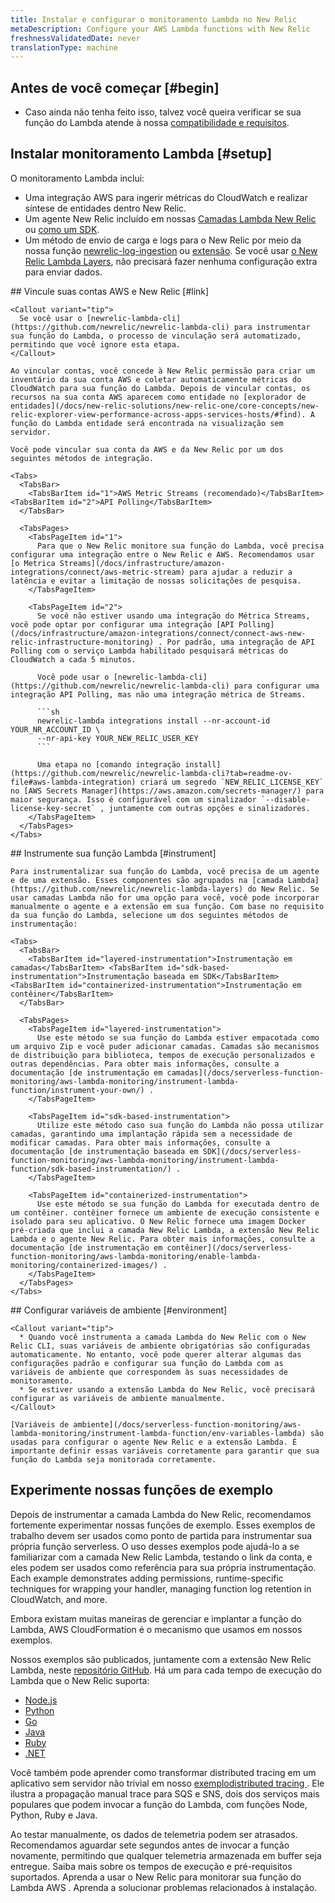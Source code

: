 ```yaml
---
title: Instalar e configurar o monitoramento Lambda no New Relic
metaDescription: Configure your AWS Lambda functions with New Relic
freshnessValidatedDate: never
translationType: machine
---
```


## Antes de você começar [#begin]

* Caso ainda não tenha feito isso, talvez você queira verificar se sua função do Lambda atende à nossa [compatibilidade e requisitos](/docs/serverless-function-monitoring/aws-lambda-monitoring/instrument-lambda-function/compatibility-requirement-lambda-monitoring).

## Instalar monitoramento Lambda [#setup]

O monitoramento Lambda inclui:

* Uma integração AWS para ingerir métricas do CloudWatch e realizar síntese de entidades dentro New Relic.
* Um agente New Relic incluído em nossas [Camadas Lambda New Relic](https://github.com/newrelic/newrelic-lambda-layers) ou [como um SDK](/docs/serverless-function-monitoring/aws-lambda-monitoring/instrument-lambda-function/sdk-based-instrumentation).
* Um método de envio de carga e logs para o New Relic por meio da nossa função [newrelic-log-ingestion](https://github.com/newrelic/aws-log-ingestion) ou [extensão](https://github.com/newrelic/newrelic-lambda-extension). Se você usar [o New Relic Lambda Layers](https://github.com/newrelic/newrelic-lambda-layers), não precisará fazer nenhuma configuração extra para enviar dados.

<Steps>
  <Step>
    ## Vincule suas contas AWS e New Relic [#link]

    <Callout variant="tip">
      Se você usar o [newrelic-lambda-cli](https://github.com/newrelic/newrelic-lambda-cli) para instrumentar sua função do Lambda, o processo de vinculação será automatizado, permitindo que você ignore esta etapa.
    </Callout>

    Ao vincular contas, você concede à New Relic permissão para criar um inventário da sua conta AWS e coletar automaticamente métricas do CloudWatch para sua função do Lambda. Depois de vincular contas, os recursos na sua conta AWS aparecem como entidade no [explorador de entidades](/docs/new-relic-solutions/new-relic-one/core-concepts/new-relic-explorer-view-performance-across-apps-services-hosts/#find). A função do Lambda entidade será encontrada na visualização sem servidor.

    Você pode vincular sua conta da AWS e da New Relic por um dos seguintes métodos de integração.

    <Tabs>
      <TabsBar>
        <TabsBarItem id="1">AWS Metric Streams (recomendado)</TabsBarItem> <TabsBarItem id="2">API Polling</TabsBarItem>
      </TabsBar>

      <TabsPages>
        <TabsPageItem id="1">
          Para que o New Relic monitore sua função do Lambda, você precisa configurar uma integração entre o New Relic e AWS. Recomendamos usar [o Metrica Streams](/docs/infrastructure/amazon-integrations/connect/aws-metric-stream) para ajudar a reduzir a latência e evitar a limitação de nossas solicitações de pesquisa.
        </TabsPageItem>

        <TabsPageItem id="2">
          Se você não estiver usando uma integração do Métrica Streams, você pode optar por configurar uma integração [API Polling](/docs/infrastructure/amazon-integrations/connect/connect-aws-new-relic-infrastructure-monitoring) . Por padrão, uma integração de API Polling com o serviço Lambda habilitado pesquisará métricas do CloudWatch a cada 5 minutos.

          Você pode usar o [newrelic-lambda-cli](https://github.com/newrelic/newrelic-lambda-cli) para configurar uma integração API Polling, mas não uma integração métrica de Streams.

          ```sh
          newrelic-lambda integrations install --nr-account-id YOUR_NR_ACCOUNT_ID \
          --nr-api-key YOUR_NEW_RELIC_USER_KEY
          ```

          Uma etapa no [comando integração install](https://github.com/newrelic/newrelic-lambda-cli?tab=readme-ov-file#aws-lambda-integration) criará um segredo `NEW_RELIC_LICENSE_KEY` no [AWS Secrets Manager](https://aws.amazon.com/secrets-manager/) para maior segurança. Isso é configurável com um sinalizador `--disable-license-key-secret` , juntamente com outras opções e sinalizadores.
        </TabsPageItem>
      </TabsPages>
    </Tabs>
  </Step>

  <Step>
    ## Instrumente sua função Lambda [#instrument]

    Para instrumentalizar sua função do Lambda, você precisa de um agente e de uma extensão. Esses componentes são agrupados na [camada Lambda](https://github.com/newrelic/newrelic-lambda-layers) do New Relic. Se usar camadas Lambda não for uma opção para você, você pode incorporar manualmente o agente e a extensão em sua função. Com base no requisito da sua função do Lambda, selecione um dos seguintes métodos de instrumentação:

    <Tabs>
      <TabsBar>
        <TabsBarItem id="layered-instrumentation">Instrumentação em camadas</TabsBarItem> <TabsBarItem id="sdk-based-instrumentation">Instrumentação baseada em SDK</TabsBarItem> <TabsBarItem id="containerized-instrumentation">Instrumentação em contêiner</TabsBarItem>
      </TabsBar>

      <TabsPages>
        <TabsPageItem id="layered-instrumentation">
          Use este método se sua função do Lambda estiver empacotada como um arquivo Zip e você puder adicionar camadas. Camadas são mecanismos de distribuição para biblioteca, tempos de execução personalizados e outras dependências. Para obter mais informações, consulte a documentação [de instrumentação em camadas](/docs/serverless-function-monitoring/aws-lambda-monitoring/instrument-lambda-function/instrument-your-own/) .
        </TabsPageItem>

        <TabsPageItem id="sdk-based-instrumentation">
          Utilize este método caso sua função do Lambda não possa utilizar camadas, garantindo uma implantação rápida sem a necessidade de modificar camadas. Para obter mais informações, consulte a documentação [de instrumentação baseada em SDK](/docs/serverless-function-monitoring/aws-lambda-monitoring/instrument-lambda-function/sdk-based-instrumentation/) .
        </TabsPageItem>

        <TabsPageItem id="containerized-instrumentation">
          Use este método se sua função do Lambda for executada dentro de um contêiner. contêiner fornece um ambiente de execução consistente e isolado para seu aplicativo. O New Relic fornece uma imagem Docker pré-criada que inclui a camada New Relic Lambda, a extensão New Relic Lambda e o agente New Relic. Para obter mais informações, consulte a documentação [de instrumentação em contêiner](/docs/serverless-function-monitoring/aws-lambda-monitoring/enable-lambda-monitoring/containerized-images/) .
        </TabsPageItem>
      </TabsPages>
    </Tabs>
  </Step>

  <Step>
    ## Configurar variáveis de ambiente [#environment]

    <Callout variant="tip">
      * Quando você instrumenta a camada Lambda do New Relic com o New Relic CLI, suas variáveis de ambiente obrigatórias são configuradas automaticamente. No entanto, você pode querer alterar algumas das configurações padrão e configurar sua função do Lambda com as variáveis de ambiente que correspondem às suas necessidades de monitoramento.
      * Se estiver usando a extensão Lambda do New Relic, você precisará configurar as variáveis de ambiente manualmente.
    </Callout>

    [Variáveis de ambiente](/docs/serverless-function-monitoring/aws-lambda-monitoring/instrument-lambda-function/env-variables-lambda) são usadas para configurar o agente New Relic e a extensão Lambda. É importante definir essas variáveis corretamente para garantir que sua função do Lambda seja monitorada corretamente.
  </Step>
</Steps>

## Experimente nossas funções de exemplo

Depois de instrumentar a camada Lambda do New Relic, recomendamos fortemente experimentar nossas funções de exemplo. Esses exemplos de trabalho devem ser usados como ponto de partida para instrumentar sua própria função serverless. O uso desses exemplos pode ajudá-lo a se familiarizar com a camada New Relic Lambda, testando o link da conta, e eles podem ser usados como referência para sua própria instrumentação. Each example demonstrates adding permissions, runtime-specific techniques for wrapping your handler, managing function log retention in CloudWatch, and more.

Embora existam muitas maneiras de gerenciar e implantar a função do Lambda, AWS CloudFormation é o mecanismo que usamos em nossos exemplos.

Nossos exemplos são publicados, juntamente com a extensão New Relic Lambda, neste [repositório GitHub](https://github.com/newrelic/newrelic-lambda-extension). Há um para cada tempo de execução do Lambda que o New Relic suporta:

* [Node.js](https://github.com/newrelic/newrelic-lambda-extension/tree/main/examples/sam/node)
* [Python](https://github.com/newrelic/newrelic-lambda-extension/tree/main/examples/sam/python)
* [Go](https://github.com/newrelic/newrelic-lambda-extension/tree/main/examples/sam/go)
* [Java](https://github.com/newrelic/newrelic-lambda-extension/tree/main/examples/sam/java)
* [Ruby](https://github.com/newrelic/newrelic-lambda-extension/tree/main/examples/sam/ruby)
* [.NET](https://github.com/newrelic/newrelic-lambda-extension/tree/main/examples/sam/dotnet)

Você também pode aprender como transformar distributed tracing em um aplicativo sem servidor não trivial em nosso [exemplodistributed tracing ](https://github.com/newrelic/newrelic-lambda-extension/tree/main/examples/sam/distributedtracing). Ele ilustra a propagação manual trace para SQS e SNS, dois dos serviços mais populares que podem invocar a função do Lambda, com funções Node, Python, Ruby e Java.

<Callout variant="tip">
  Ao testar manualmente, os dados de telemetria podem ser atrasados. Recomendamos aguardar sete segundos antes de invocar a função novamente, permitindo que qualquer telemetria armazenada em buffer seja entregue.
</Callout>

<DocTiles>
  <DocTile title="Compatibility and requirement" path="/docs/serverless-function-monitoring/aws-lambda-monitoring/instrument-lambda-function/compatibility-requirement-lambda-monitoring">Saiba mais sobre os tempos de execução e pré-requisitos suportados.</DocTile> <DocTile title="Data and UI" path="/docs/serverless-function-monitoring/aws-lambda-monitoring/ui-data/understand-lambda-monitoring-ui/">Aprenda a usar o New Relic para monitorar sua função do Lambda AWS .</DocTile> <DocTile title="Troubleshooting" path="/docs/serverless-function-monitoring/aws-lambda-monitoring/troubleshooting">Aprenda a solucionar problemas relacionados à instalação.</DocTile>
</DocTiles>
